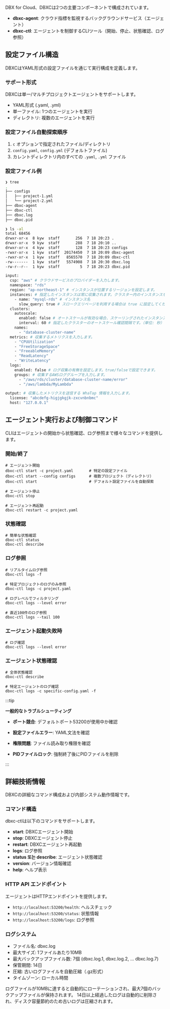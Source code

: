 DBX for Cloud、DBXCは2つの主要コンポーネントで構成されています。 

- **dbxc-agent**: クラウド指標を監視するバックグラウンドサービス（エージェント）  
- **dbxc-ctl**: エージェントを制御するCLIツール（開始、停止、状態確認、ログ参照）  

## 設定ファイル構造

DBXCはYAML形式の設定ファイルを通じて実行構成を定義します。

### サポート形式

DBXCは単一/マルチプロジェクトエージェントをサポートします。

- YAML形式 (.yaml, .yml)  
- 単一ファイル: 1つのエージェントを実行  
- ディレクトリ: 複数のエージェントを実行  

### 設定ファイル自動探索順序

1. `c` オプションで指定されたファイル/ディレクトリ  
2. `config.yaml`, `config.yml` (デフォルトファイル)  
3. カレントディレクトリ内のすべての `.yaml`, `.yml` ファイル  

### 設定ファイル例

```bash title="ディレクトリ tree 例"
❯ tree
.
├── configs
│   ├── project-1.yml
│   └── project-2.yml
├── dbxc-agent
├── dbxc-ctl
├── dbxc.log
├── dbxc.pid

❯ ls -al
total 68456
drwxr-xr-x  8 kyw  staff       256  7 18 20:23 .
drwxr-xr-x  9 kyw  staff       288  7 18 20:10 ..
drwxr-xr-x  4 kyw  staff       128  7 18 20:23 configs
-rwxr-xr-x  1 kyw  staff  20174450  7 18 20:09 dbxc-agent
-rwxr-xr-x  1 kyw  staff   8565570  7 18 20:09 dbxc-ctl
-rw-------  1 kyw  staff   5574908  7 18 20:30 dbxc.log
-rw-r--r--  1 kyw  staff         5  7 18 20:23 dbxc.pid
```

```bash title="yml 例"
input:
  csp: "aws" # クラウドサービスのプロバイダーを入力します。
  namespace: "rds"
  region: "ap-northeast-1" # インスタンスが位置するリージョンを設定します。
  instances: # 指定したインスタンスは常に収集されます。クラスター内のインスタンスをここに指定すると、オートスケールに関係なく収集されます。
    - name: "mysql-rds" # インスタンス名
      slow_query: true # スロークエリページを利用する場合は true に設定してください。
  clusters:
    autoscale:
      enabled: false # オートスケールが有効な場合、スケーリングされたインスタンスを収集対象に追加または削除します。
      interval: 60 # 指定したクラスターのオートスケール確認間隔です。（単位: 秒）
    names:
      - "database-cluster-name"
  metrics: # 収集するメトリクスを入力します。
    - "CPUUtilization"
    - "FreeStorageSpace"
    - "FreeableMemory"
    - "ReadLatency"
    - "WriteLatency"
  logs:
    enabled: false # ログ収集の有無を設定します。true/falseで設定できます。
    groups: # 収集するAWSロググループを入力します。
      - "/aws/rds/cluster/database-cluster-name/error"
      - "/aws/lambda/MyLambda"

output: # 収集したメトリクスを送信する WhaTap 情報を入力します。
  license: "abcdefg-higjgkgjk-zxcvnbnbmc"
  host: "127.0.0.1"
```

## エージェント実行および制御コマンド

CLIはエージェントの開始から状態確認、ログ参照まで様々なコマンドを提供します。

### 開始/終了

```
# エージェント開始
dbxc-ctl start -c project.yaml       # 特定の設定ファイル
dbxc-ctl start --config configs      # 複数プロジェクト（ディレクトリ）
dbxc-ctl start                       # デフォルト設定ファイルを自動探索

# エージェント停止
dbxc-ctl stop

# エージェント再起動
dbxc-ctl restart -c project.yaml
```

### 状態確認

```
# 簡単な状態確認
dbxc-ctl status
dbxc-ctl describe
```

### ログ参照

```
# リアルタイムログ参照
dbxc-ctl logs -f

# 特定プロジェクトのログのみ参照
dbxc-ctl logs -c project.yaml

# ログレベルでフィルタリング
dbxc-ctl logs --level error

# 直近100件のログ参照
dbxc-ctl logs --tail 100
```

### エージェント起動失敗時

```
# ログ確認
dbxc-ctl logs --level error
```

### エージェント状態確認

```
# 全体状態確認
dbxc-ctl describe

# 特定エージェントのログ確認
dbxc-ctl logs -c specific-config.yaml -f
```

:::tip

**一般的なトラブルシューティング**

- **ポート競合**: デフォルトポート53200が使用中か確認

- **設定ファイルエラー**: YAML文法を確認

- **権限問題**: ファイル読み取り権限を確認

- **PIDファイルロック**: 強制終了後にPIDファイルを削除

:::

## 詳細技術情報

DBXCの詳細なコマンド構成および内部システム動作情報です。

### コマンド構造

dbxc-ctlは以下のコマンドをサポートします。

- **start**: DBXCエージェント開始
- **stop**: DBXCエージェント停止
- **restart**: DBXCエージェント再起動
- **logs**: ログ参照
- **status 또는 describe**: エージェント状態確認
- **version**: バージョン情報確認
- **help**: ヘルプ表示

### HTTP API エンドポイント

エージェントはHTTPエンドポイントを提供します。

- `http://localhost:53200/health`: ヘルスチェック
- `http://localhost:53200/status`: 状態情報
- `http://localhost:53200/logs`: ログ参照

### ログシステム

- ファイル名: dbxc.log
- 最大サイズ: 1ファイルあたり10MB
- 最大バックアップファイル数: 7個 (dbxc.log.1, dbxc.log.2, ... dbxc.log.7)
- 保管期間: 14日
- 圧縮: 古いログファイルを自動圧縮（.gz形式）
- タイムゾーン: ローカル時間

ログファイルが10MBに達すると自動的にローテーションされ、最大7個のバックアップファイルが保持されます。
14日以上経過したログは自動的に削除され、ディスク容量節約のため古いログは圧縮されます。